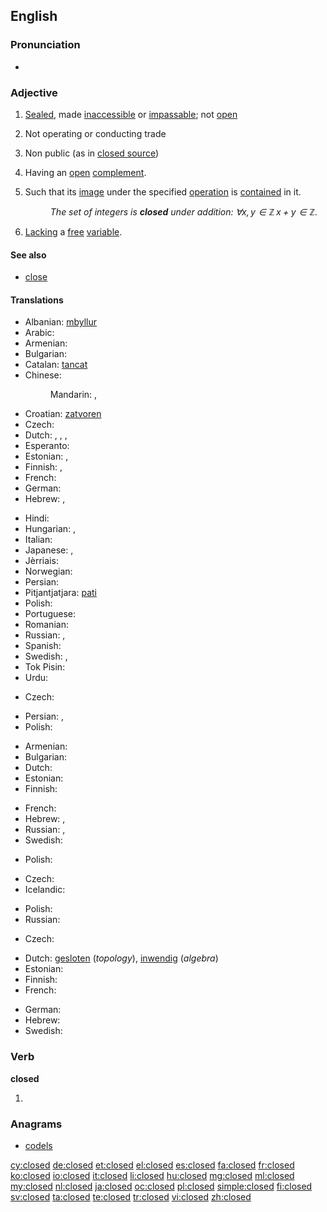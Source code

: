 {{wikipedia|dab=closed}}
==English==

===Pronunciation===
* {{audio|en-us-closed.ogg|Audio (US)}}

===Adjective===
{{en-adj|-}}

# [[sealed|Sealed]], made [[inaccessible]] or [[impassable]]; not [[open]]
# {{context|of a store or business|lang=en}} Not operating or conducting trade
# Non public (as in [[closed source]])
# {{context|topology|of a [[set]]|lang=en}} Having an [[open]] [[complement]].
# {{context|mathematics|of a [[set]]|lang=en}} Such that its [[image]] under the specified [[operation]] is [[contain]]ed in it.
#: ''The set of integers is '''closed''' under addition: <math>\forall x,y\in\mathbb{Z}\,x+y\in\mathbb{Z}</math>.''
# {{context|mathematics|logic|of a [[formula]]|lang=en}} [[lack|Lacking]] a [[free]] [[variable]].

====See also====
* [[close]]

====Translations====
{{trans-top|not open}}
* Albanian: [[mbyllur]]
* Arabic: {{t-|ar|مقفول|tr=maqfūl}}
* Armenian: {{t-|hy|փակ|tr=p’ak}}
* Bulgarian: {{t+|bg|затворен}}
* Catalan: [[tancat]]
* Chinese:
*: Mandarin: {{t|cmn|關|alt=關着|sc=Hani}}, {{t|cmn|关|tr=guānzhe|alt=关着|sc=Hani}}
* Croatian: [[zatvoren]]
* Czech: {{t+|cs|zavřený}}
* Dutch: {{t+|nl|gesloten}}, {{t+|nl|dicht}}, {{t+|nl|afgesloten}}, {{t+|nl|toe}}
* Esperanto: {{t-|eo|fermita}}
* Estonian: {{t-|et|suletud}}, {{t-|et|kinnine}}
* Finnish: {{t+|fi|suljettu}}, {{t+|fi|kiinni}}
* French: {{t+|fr|fermé}}
* German: {{t+|de|geschlossen}}
* Hebrew: {{t-|he|סגור|tr=sagúr|m}}, {{t-|he|סגורה|tr=sgurá|f}}
{{trans-mid}}
* Hindi: {{t-|hi|बंद|tr=band|sc=Deva}}
* Hungarian: {{t+|hu|zárt}}, {{t+|hu|zárva}}
* Italian: {{t+|it|chiuso}}
* Japanese: {{qualifier|of a shop}} {{t-|ja|準備中|tr=じゅんびちゅう, junbichū|sc=Jpan}}, {{t+|ja|閉める|tr=しめられた, shimerareta|alt=閉められた|sc=Jpan}}
* Jèrriais: {{tø|roa-jer|freunmé}}
* Norwegian: {{t-|no|lukket}}
* Persian: {{t+|fa|بسته|tr=baste|sc=fa-Arab}}
* Pitjantjatjara: [[pati]]
* Polish: {{t+|pl|zamknięty|m}}
* Portuguese: {{t+|pt|fechado}}
* Romanian: {{t-|ro|închis}}
* Russian: {{t+|ru|закрытый|tr=zakrýtyj}}, {{t+|ru|замкнутый|tr=zámknutyj}}
* Spanish: {{t+|es|cerrado}}
* Swedish: {{t+|sv|stängd}}, {{t+|sv|sluten}}
* Tok Pisin: {{t-|tpi|pas}}
* Urdu: {{t-|ur|بند|tr=band|sc=ur-Arab}}
{{trans-bottom}}

{{trans-top|not operating or conducting trade}}
* Czech: {{t+|cs|zavřený}}
{{trans-mid}}
* Persian: {{t+|fa|بسته|tr=baste|sc=fa-Arab}}, {{t+|fa|تعطیل|tr=ta'til|sc=fa-Arab}}
* Polish: {{t+|pl|zamknięty|m}}
{{trans-bottom}}

{{trans-top|non public}}
* Armenian: {{t-|hy|փակ|tr=p’ak}}
* Bulgarian: {{t+|bg|ограничен}}
* Dutch: {{t+|nl|gesloten}}
* Estonian: {{t-|et|salajane}}
* Finnish: {{t+|fi|salainen}}
{{trans-mid}}
* French: {{t+|fr|privé}}
* Hebrew: {{t-|he|סגור|tr=sagúr|m}}, {{t-|he|סגורה|tr=sgurá|f}}
* Russian: {{t+|ru|закрытый|tr=zakrýtyj}}, {{t+|ru|ограниченный|tr=ograníčennyj}}
* Swedish: {{t+|sv|sluten}}
{{trans-bottom}}

{{trans-top|having an open complement}}
* Polish: {{t-|pl|domknięty|m}}
{{trans-mid}}
{{trans-bottom}}

{{trans-top|in mathematics, such that its image under the specified operation is contained in it}}
* Czech: {{t-|cs|uzavřený|m}}
* Icelandic: {{t-|is|lokaður|m}}
{{trans-mid}}
* Polish: {{t+|pl|zamknięty|m}}
* Russian: {{t+|ru|замкнутый|tr=zámknutyj}}
{{trans-bottom}}

{{trans-top|lacking a free variable}}
* Czech: {{t-|cs|uzavřený|m}}
{{trans-mid}}
{{trans-bottom}}

{{checktrans-top|in mathematics}}
* Dutch: [[gesloten]] (''topology''), [[inwendig]] (''algebra'')
* Estonian: {{t-|et|kinnine}}
* Finnish: {{t+|fi|suljettu}}
* French: {{t+|fr|fermé}}
{{trans-mid}}
* German: {{t+|de|abgeschlossen}}
* Hebrew: {{t-|he|סגורה|tr=sgurá|f}}
* Swedish: {{t+|sv|sluten}}
{{trans-bottom}}

===Verb===
'''closed'''

# {{en-past of|close}}

===Anagrams===
* [[codels#English|codels]]

[[cy:closed]]
[[de:closed]]
[[et:closed]]
[[el:closed]]
[[es:closed]]
[[fa:closed]]
[[fr:closed]]
[[ko:closed]]
[[io:closed]]
[[it:closed]]
[[li:closed]]
[[hu:closed]]
[[mg:closed]]
[[ml:closed]]
[[my:closed]]
[[nl:closed]]
[[ja:closed]]
[[oc:closed]]
[[pl:closed]]
[[simple:closed]]
[[fi:closed]]
[[sv:closed]]
[[ta:closed]]
[[te:closed]]
[[tr:closed]]
[[vi:closed]]
[[zh:closed]]